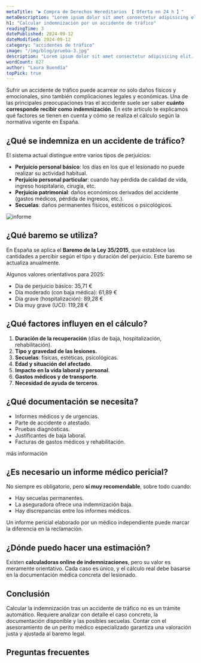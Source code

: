 ```yaml
---
metaTitle: "▶ Compra de Derechos Hereditarios 【 Oferta en 24 h 】"
metaDescription: "Lorem ipsum dolor sit amet consectetur adipisicing elit. Cupiditate porro rerum vitae accusantium sunt tempora! Accusamus delectus doloremque"
h1: "Calcular indemnización por un accidente de tráfico"
readingTime: 3
datePublished: 2024-09-12
dateModified: 2024-09-12
category: "accidentes de tráfico"
image: "/img/blog/prueba-3.jpg"
description: "Lorem ipsum dolor sit amet consectetur adipisicing elit. Cupiditate porro rerum vitae accusantium sunt tempora! Accusamus delectus doloremque."
wordCount: 827
author: "Laura Buendía"
topPick: true
---
```



Sufrir un accidente de tráfico puede acarrear no solo daños físicos y emocionales, sino también complicaciones legales y económicas. Una de las principales preocupaciones tras el accidente suele ser saber **cuánto corresponde recibir como indemnización**. En este artículo te explicamos qué factores se tienen en cuenta y cómo se realiza el cálculo según la normativa vigente en España.

## ¿Qué se indemniza en un accidente de tráfico?

El sistema actual distingue entre varios tipos de perjuicios:

- **Perjuicio personal básico**: los días en los que el lesionado no puede realizar su actividad habitual.
- **Perjuicio personal particular**: cuando hay pérdida de calidad de vida, ingreso hospitalario, cirugía, etc.
- **Perjuicio patrimonial**: daños económicos derivados del accidente (gastos médicos, pérdida de ingresos, etc.).
- **Secuelas**: daños permanentes físicos, estéticos o psicológicos.

<Image
  src="/img/services/informe-medico-pericial.jpeg"
  alt="informe"
  height={1200}
  width={750}
/>

## ¿Qué baremo se utiliza?

En España se aplica el **Baremo de la Ley 35/2015**, que establece las cantidades a percibir según el tipo y duración del perjuicio. Este baremo se actualiza anualmente.

Algunos valores orientativos para 2025:

- Día de perjuicio básico: 35,71 €
- Día moderado (con baja médica): 61,89 €
- Día grave (hospitalización): 89,28 €
- Día muy grave (UCI): 119,28 €

## ¿Qué factores influyen en el cálculo?

1. **Duración de la recuperación** (días de baja, hospitalización, rehabilitación).
2. **Tipo y gravedad de las lesiones.**
3. **Secuelas**: físicas, estéticas, psicológicas.
4. **Edad y situación del afectado**.
5. **Impacto en la vida laboral y personal**.
6. **Gastos médicos y de transporte**.
7. **Necesidad de ayuda de terceros**.

## ¿Qué documentación se necesita?

- Informes médicos y de urgencias.
- Parte de accidente o atestado.
- Pruebas diagnósticas.
- Justificantes de baja laboral.
- Facturas de gastos médicos y rehabilitación.

<MainCta modifier="service-page">más información</MainCta>

## ¿Es necesario un informe médico pericial?

No siempre es obligatorio, pero **sí muy recomendable**, sobre todo cuando:

- Hay secuelas permanentes.
- La aseguradora ofrece una indemnización baja.
- Hay discrepancias entre los informes médicos.

Un informe pericial elaborado por un médico independiente puede marcar la diferencia en la reclamación.

<CtaLinks modifier="service-page" />

## ¿Dónde puedo hacer una estimación?

Existen **calculadoras online de indemnizaciones**, pero su valor es meramente orientativo. Cada caso es único, y el cálculo real debe basarse en la documentación médica concreta del lesionado.

## Conclusión

Calcular la indemnización tras un accidente de tráfico no es un trámite automático. Requiere analizar con detalle el caso concreto, la documentación disponible y las posibles secuelas. Contar con el asesoramiento de un perito médico especializado garantiza una valoración justa y ajustada al baremo legal.

## Preguntas frecuentes

<FAQ faqs={FAQ_CALCULAR_INDEMNIZACION} />
